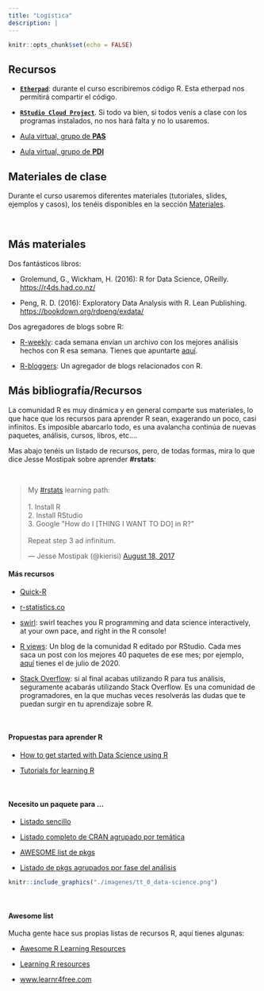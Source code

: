 ```yaml
---
title: "Logística"
description: |
---
```


```r
knitr::opts_chunk$set(echo = FALSE)
```


## Recursos

- [**`Etherpad`**](https://etherpad.wikimedia.org/p/curso_intro_DS_UV){target="_blank"}: durante el curso escribiremos código R. Esta etherpad nos permitirá compartir el código.

- [**`RStudio Cloud Project`**](https://rstudio.cloud/project/2560545){target="_blank"}. Si todo va bien, si todos venís a clase con los programas instalados, no nos hará falta y no lo usaremos.


- [Aula virtual, grupo de **PAS**](https://aulavirtual.uv.es/course/view.php?id=18628){target="_blank"}  

- [Aula virtual, grupo de **PDI**](https://aulavirtual.uv.es/course/view.php?id=18627){target="_blank"}



## Materiales de clase

Durante el curso usaremos diferentes materiales (tutoriales, slides, ejemplos y casos), los tenéis disponibles en la sección [Materiales](https://perezp44.github.io/curso_R_SFPIE_2021/03-materiales.html).


<br>

## Más materiales

Dos fantásticos libros:

- Grolemund, G., Wickham, H. (2016): R for Data Science, OReilly. <https://r4ds.had.co.nz/>{target="_blank"}

-  Peng, R. D. (2016): Exploratory Data Analysis with R. Lean Publishing. <https://bookdown.org/rdpeng/exdata/>{target="_blank"}

Dos agregadores de blogs sobre R:

 - [R-weekly](https://rweekly.org/){target="_blank"}: cada semana envían un archivo con los mejores análisis hechos con R esa semana. Tienes que apuntarte [aquí](https://feedburner.google.com/fb/a/mailverify?uri=rweekly&loc=en_US).
    
- [R-bloggers](https://www.r-bloggers.com/){target="_blank"}: Un agregador de blogs relacionados con R.
    

## Más bibliografía/Recursos

La comunidad R es muy dinámica y en general comparte sus materiales, lo que hace que los recursos para aprender R sean, exagerando un poco, casi infinitos. Es imposible abarcarlo todo, es una avalancha continúa de nuevas paquetes, análisis, cursos, libros, etc....

Mas abajo tenéis un listado de recursos, pero, de todas formas, mira lo que dice Jesse Mostipak sobre aprender **#rstats**:

<br>

<blockquote class="twitter-tweet" data-dnt="true" data-theme="dark"><p lang="en" dir="ltr">My <a href="https://twitter.com/hashtag/rstats?src=hash&amp;ref_src=twsrc%5Etfw">#rstats</a> learning path:<br><br>1. Install R<br>2. Install RStudio<br>3. Google &quot;How do I [THING I WANT TO DO] in R?&quot;<br><br>Repeat step 3 ad infinitum.</p>&mdash; Jesse Mostipak (@kierisi) <a href="https://twitter.com/kierisi/status/898534740051062785?ref_src=twsrc%5Etfw">August 18, 2017</a></blockquote> <script async src="https://platform.twitter.com/widgets.js" charset="utf-8"></script> 


#### Más recursos

  - [Quick-R](http://www.statmethods.net/){target="_blank"}
    
  - [r-statistics.co](http://r-statistics.co/){target="_blank"}
  
  - [swirl](https://swirlstats.com/): swirl teaches you R programming and data science interactively, at your own pace, and right in the R console!

  - [R views](https://rviews.rstudio.com/){target="_blank"}: Un blog de la comunidad R editado por RStudio. Cada mes saca un post con los mejores 40 paquetes de ese mes; por ejemplo, [aquí](https://rviews.rstudio.com/2020/08/27/july-2020-top-40-new-cran-packages/) tienes el de julio de 2020.

  - [Stack Overflow](http://stackoverflow.com/questions/tagged/r){target="_blank"}: si al final acabas utilizando R para tus análisis, seguramente acabarás utilizando Stack Overflow. Es una comunidad de programadores, en la que muchas veces resolverás las dudas que te puedan surgir en tu aprendizaje sobre R. 

<br>

#### Propuestas para aprender R

  - [How to get started with Data Science using R](https://www.r-bloggers.com/how-to-get-started-with-data-science-using-r/){target="_blank"}

  - [Tutorials for learning R](https://www.r-bloggers.com/how-to-learn-r-2/#h.nl3rvdr3ycsc){target="_blank"}

<br>

#### Necesito un paquete para ...   

  - [Listado sencillo](https://support.rstudio.com/hc/en-us/articles/201057987-Quick-list-of-useful-R-packages){target="_blank"}
    
  - [Listado completo de CRAN agrupado por temática](https://www.rdocumentation.org/taskviews#Bayesian){target="_blank"}


  - [AWESOME list de pkgs](https://github.com/qinwf/awesome-R){target="_blank"}


  - [Listado de pkgs agrupados por fase del análisis](https://github.com/rstudio/RStartHere?utm_content=buffercf5d8&utm_medium=social&utm_source=twitter.com&utm_campaign=buffer){target="_blank"}


```r
knitr::include_graphics("./imagenes/tt_0_data-science.png")
```


<br>

#### Awesome list

Mucha gente hace sus propias listas de recursos R, aquí tienes algunas:


- [Awesome R Learning Resources](https://github.com/iamericfletcher/awesome-r-learning-resources){target="_blank"}  

- [Learning R resources](https://github.com/Joscelinrocha/Learning-R-Resources){target="_blank"}

- [www.learnr4free.com](https://www.learnr4free.com/){target="_blank"}

<br>





